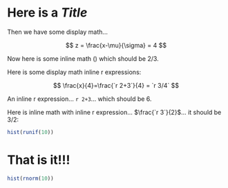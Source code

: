 # Here is a _Title_  

Then we have some display math...

$$
z = \frac{x-\mu}{\sigma} = 4
$$ 

Now here is some inline math \(\frac{2}{3}\) which should be 2/3.

Here is some display math inline r expressions:   

$$
\frac{x}{4}=\frac{`r 2+3`}{4} = `r 3/4` 
$$ 

An inline r expression... `r 2+3`... which should be 6. 

Here is inline math with inline r expression... $\frac{`r 3`}{2}$... it should be 3/2: 

```r
hist(runif(10)) 
```

# That is it!!!

```r
hist(rnorm(10)) 
```
